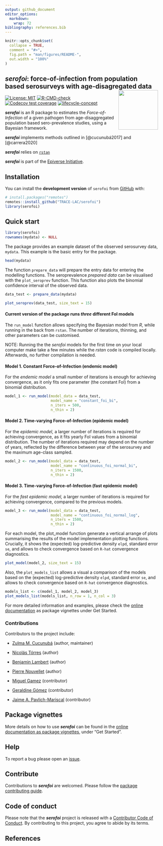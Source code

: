 ```yaml
---
output: github_document
editor_options: 
  markdown: 
    wrap: 72
bibliography: references.bib
---
```


```r
knitr::opts_chunk$set(
  collapse = TRUE,
  comment = "#>",
  fig.path = "man/figures/README-",
  out.width = "100%"
)
```

## *serofoi*: force-of-infection from population based serosurveys with age-disagregated data <img src="man/figures/serofoi-logo.png" align="right" width="130"/>

<!-- badges: start -->

[![License:
MIT](https://img.shields.io/badge/License-MIT-yellow.svg)](https://opensource.org/licenses/MIT)
[![R-CMD-check](https://github.com/TRACE-LAC/serofoi/actions/workflows/R-CMD-check.yaml/badge.svg)](https://github.com/TRACE-LAC/serofoi/actions/workflows/R-CMD-check.yaml)
[![Codecov test
coverage](https://codecov.io/gh/TRACE-LAC/serofoi/branch/bugfixes-jaime/graph/badge.svg)](https://github.com/TRACE-LAC/serofoi?branch=bugfixes-jaime)
[![lifecycle-concept](https://raw.githubusercontent.com/reconverse/reconverse.github.io/master/images/badge-concept.svg)](https://www.reconverse.org/lifecycle.html#concept)

<!-- badges: end -->

***serofoi*** is an R package to estimates the *Force-of-Infection* of a
given pathogen from age-disaggregated population based sero-prevalence
studies, using a Bayesian framework.

***serofoi*** implements methods outlined in [@cucunubá2017] and
[@carrera2020]

***serofoi*** relies on
[`rstan`](https://mc-stan.org/users/interfaces/rstan)

***serofoi*** is part of the [Epiverse
Initiative](https://data.org/initiatives/epiverse/).

## Installation

You can install the **development version** of `serofoi` from
[GitHub](https://github.com/) with:

``` r
# install.packages("remotes")
remotes::install_github("TRACE-LAC/serofoi")
library(serofoi)
```

## Quick start

```r
library(serofoi)
rownames(mydata) <- NULL 

```

The package provides an example dataset of the observed serosurvey data,
`mydata`. This example is the basic entry for the package.

```r
head(mydata)

```

The function `prepare_data` will prepare the entry data for entering the
modelling functions. The seroprevalence *prepared data* can be
visualised with the `plot_seroprev` function. This function also plots
the binomial confidence interval of the observed data.

```r

data_test <- prepare_data(mydata)

plot_seroprev(data_test, size_text = 15)

```

#### Current version of the package runs ***three*** different FoI models

The `run_model` function allows specifying the Bayesian model from *R*,
while running in the back from `rstan`. The number of iterations,
thinning, and other parameters can be customised.

::: {.alert .alert-primary}
NOTE: Running the the *serofoi* models for the first time on your local
computer make take a few minutes while the *rstan* code is compiled
locally. Afterwards, no further compilation is needed.
:::

#### Model 1. Constant Force-of-Infection (endemic model)

For the *endemic model* a small number of iterations is enough for
achieving convergence, as it only fits one parameter (the constant FoI)
from a binomial distribution.

```r
model_1 <- run_model(model_data = data_test,
                     model_name = "constant_foi_bi",
                     n_iters = 500, 
                     n_thin = 2)

```

#### Model 2. Time-varying Force-of-Infection (epidemic model)

For the *epidemic model,* a larger number of iterations is required for
achieving convergence, as it fits yearly FoI values from a binomial
distribution. The number of iterations required may depend on the number
of years, reflected by the difference between year of the serosurvey and
the maximum age-class sampled.

```r
model_2 <- run_model(model_data = data_test,
                     model_name = "continuous_foi_normal_bi",
                     n_iters = 1500, 
                     n_thin = 2)
```

#### Model 3. Time-varying Force-of-Infection (fast epidemic model)

For the *fast* *epidemic model,* a larger number of iterations is
required for achieving convergence, compared to the previous models.

```r
model_3 <- run_model(model_data = data_test,
                     model_name = "continuous_foi_normal_log",
                     n_iters = 1500, 
                     n_thin = 2)
```

For each model, the plot_model function generate a vertical arrange of
plots summarising the results of the model implementation plotting
functions. Crucially, it shows the (expected) log-predictive density
`elpd`, standard error `se`, and allows to check convergence based on
`R-hat` convergence diagnostics.

```r

plot_model(model_2, size_text = 15)
```

Also, the `plot_models_list` allows a visual a comparison of the models
based on the (expected) log-predictive density `elpd`, standard error
`se`, and allows to check convergence based on `R-hat` convergence
diagnostics.

```r
models_list <- c(model_1, model_2, model_3)
plot_models_list(models_list, n_row = 1, n_col = 3)
```

For more detailed information and examples, please check the [online
documentation](https://epiverse-trace.github.io/serofoi/articles) as
package vignettes under Get Started.

### Contributions

Contributors to the project include:

-   [Zulma M. Cucunubá](https://github.com/zmcucunuba) (author,
    maintainer)

-   [Nicolás Tórres](https://github.com/ntorresd) (author)

-   [Benjamin Lambert](https://ben-lambert.com/about/) (author)

-   [Pierre Nouvellet](https://github.com/pnouvellet) (author)

-   [Miguel Gamez](https://github.com/megamezl) (contributor)

-   [Geraldine Gómez](https://github.com/megamezl) (contributor)

-   [Jaime A. Pavlich-Mariscal](https://github.com/jpavlich)
    (contributor)

## Package vignettes

More details on how to use ***serofoi*** can be found in the [online
documentation as package
vignettes](https://epiverse-trace.github.io/serofoi/), under "Get
Started".

## Help

To report a bug please open an
[issue](https://github.com/epiverse-trace/serofoi/issues/new/choose).

## Contribute

Contributions to ***serofoi*** are welcomed. Please follow the [package
contributing
guide](https://github.com/epiverse-trace/serofoi/blob/main/.github/CONTRIBUTING.md).

## Code of conduct

Please note that the ***serofoi*** project is released with a
[Contributor Code of
Conduct](https://github.com/epiverse-trace/.github/blob/main/CODE_OF_CONDUCT.md).
By contributing to this project, you agree to abide by its terms.

## References
